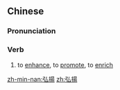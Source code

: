 {{also|弘扬}}
==Chinese==
{{zh-forms|s=弘扬}}

===Pronunciation===
{{zh-pron
|m=hóngyáng
|c=wang4 joeng4
|cat=v
}}

===Verb===
{{zh-verb}}

# to [[enhance]], to [[promote]], to [[enrich]]

[[zh-min-nan:弘揚]]
[[zh:弘揚]]